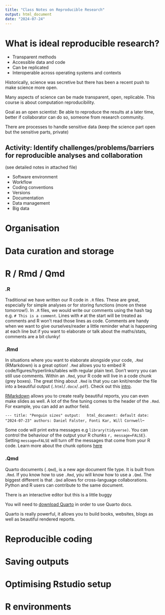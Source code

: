 ```yaml
---
title: "Class Notes on Reproducible Research"
output: html_document
date: "2024-07-24"
---
```



# What is ideal reproducible research?

- Transparent methods
- Accessible data and code
- Can be replicated
- Interoperable across operating systems and contexts

Historically, science was secretive but there has been a recent push to make science more open.

Many aspects of science can be made transparent, open, replicable. This course is about computation reproducibility.

Goal as an open scientist: Be able to reproduce the results at a later time, better if collaborator can do so, someone from research community.

There are processes to handle sensitive data (keep the science part open but the sensitive parts, private)

## Activity: Identify challenges/problems/barriers for reproducible analyses and collaboration

(see detailed notes in attached file)

- Software environment
- Workflow
- Coding conventions
- Versions
- Documentation
- Data management
- Big data

# Organisation

# Data curation and storage

# R / Rmd / Qmd

### .R 
Traditional we have written our R code in `.R` files. These are great, especially for simple analyses or for storing functions (more on these tomorrow!). In `.R` files, we would write our comments using  the hash tag e.g. `# This is a comment`. Lines with `#` at the start will be treated as comments and R won't read those lines as code. Comments are handy when we want to give ourselves/reader a little reminder what is happening at each line but if you want to elaborate or talk about the maths/stats, comments are a bit clunky!

### .Rmd
In situations where you want to elaborate alongside your code, `.Rmd` (RMarkdown) is a great option! `.Rmd` allows you to embed R code/figures/hyperlinks/tables with regular plain text. Don't worry you can still use comments. Within an `.Rmd`, your R code will live in a code chunk (grey boxes). The great thing about `.Rmd` is that you can knit/render the file into a beautiful output (`.html`/`.docx`/`.pdf`). Check out this [intro](https://rmarkdown.rstudio.com/articles_intro.html).

[RMarkdown](https://rmarkdown.rstudio.com/index.html) allows you to create really beautiful reports, you can even make slides as well. A lot of the fine tuning comes to the header of the `.Rmd`. For example, you can add an author field.

```---
title: "Penguin sizes"
output:
  html_document: default
date: "2024-07-23"
authors: Daniel Falster, Fonti Kar, Will Cornwell
```--

Some code will print extra messages e.g `library(tidyverse)`. You can control the behaviour of the output your R chunks `r, message=FALSE}`. Setting `message=FALSE` will turn off the messages that come from your R code. Learn more about the chunk options [here](https://rmarkdown.rstudio.com/lesson-3.html) 

### .Qmd

Quarto documents (`.Qmd`), is a new age document file type. It is built from `.Rmd`. If you know how to use `.Rmd`, you will know how to use a `.Qmd`. The biggest different is that `.Qmd` allows for cross-language collaborations.  Python and R users can contribute to the same document. 

There is an interactive editor but this is a little buggy

You will need to [download Quarto](https://quarto.org/docs/get-started/) in order to use Quarto docs. 

Quarto is really powerful, it allows you to build books, websites, blogs as well as beautiful rendered reports. 


# Reproducible coding

# Saving outputs

# Optimising Rstudio setup

# R environments



